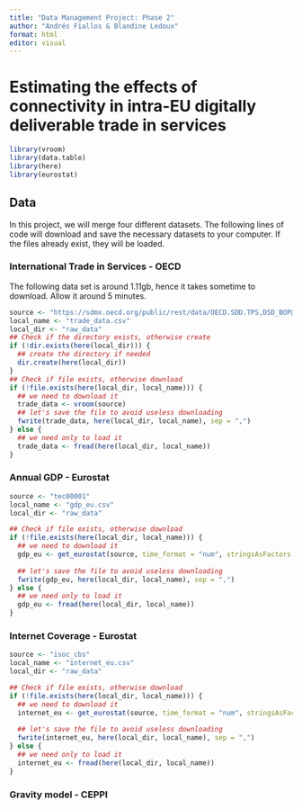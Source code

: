 ```yaml
---
title: "Data Management Project: Phase 2"
author: "Andrés Fiallos & Blandine Ledoux"
format: html
editor: visual
---
```


# Estimating the effects of connectivity in intra-EU digitally deliverable trade in services

```r
library(vroom)
library(data.table)
library(here)
library(eurostat)
```

## Data 

In this project, we will merge four different datasets. The following lines of code will download and save the necessary datasets to your computer. If the files already exist, they will be loaded.

### International Trade in Services - OECD

The following data set is around 1.11gb, hence it takes sometime to download. Allow it around 5 minutes.

```r

source <- "https://sdmx.oecd.org/public/rest/data/OECD.SDD.TPS,DSD_BOP@DF_TIS,1.0?format=csv"
local_name <- "trade_data.csv"
local_dir <- "raw_data"
## Check if the directory exists, otherwise create
if (!dir.exists(here(local_dir))) {
  ## create the directory if needed
  dir.create(here(local_dir)) 
}
## Check if file exists, otherwise download 
if (!file.exists(here(local_dir, local_name))) {
  ## we need to download it
  trade_data <- vroom(source)
  ## let's save the file to avoid useless downloading
  fwrite(trade_data, here(local_dir, local_name), sep = ",")
} else {
  ## we need only to load it
  trade_data <- fread(here(local_dir, local_name))
}

```

### Annual GDP - Eurostat

```r
source <- "tec00001"
local_name <- "gdp_eu.csv"
local_dir <- "raw_data"

## Check if file exists, otherwise download 
if (!file.exists(here(local_dir, local_name))) {
  ## we need to download it
  gdp_eu <- get_eurostat(source, time_format = "num", stringsAsFactors = TRUE)
  
  ## let's save the file to avoid useless downloading
  fwrite(gdp_eu, here(local_dir, local_name), sep = ",")
} else {
  ## we need only to load it
  gdp_eu <- fread(here(local_dir, local_name))
}
```

### Internet Coverage - Eurostat

```r
source <- "isoc_cbs"
local_name <- "internet_eu.csv"
local_dir <- "raw_data"

## Check if file exists, otherwise download 
if (!file.exists(here(local_dir, local_name))) {
  ## we need to download it
  internet_eu <- get_eurostat(source, time_format = "num", stringsAsFactors = TRUE)
  
  ## let's save the file to avoid useless downloading
  fwrite(internet_eu, here(local_dir, local_name), sep = ",")
} else {
  ## we need only to load it
  internet_eu <- fread(here(local_dir, local_name))
}
```

### Gravity model - CEPPI
